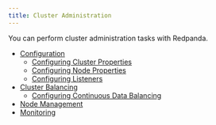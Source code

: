```yaml
---
title: Cluster Administration
---
```


You can perform cluster administration tasks with Redpanda.

- [Configuration](./configuration)
    - [Configuring Cluster Properties](./cluster-property-configuration)
    - [Configuring Node Properties](./node-property-configuration)
    - [Configuring Listeners](./listener-configuration)
- [Cluster Balancing](./cluster-balancing)
    - [Configuring Continuous Data Balancing](./continuous-data-balancing)
- [Node Management](./node-management)
- [Monitoring](./monitoring)
  